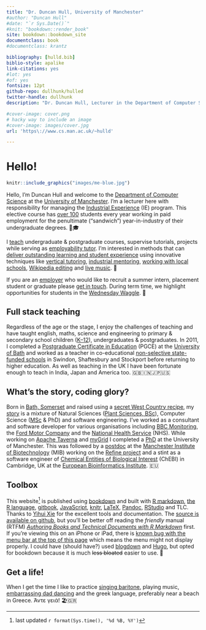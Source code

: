 ```yaml
---
title: "Dr. Duncan Hull, University of Manchester"
#author: "Duncan Hull"
#date: "`r Sys.Date()`"
#knit: "bookdown::render_book"
site: bookdown::bookdown_site
documentclass: book
#documentclass: krantz

bibliography: [hulld.bib]
biblio-style: apalike
link-citations: yes
#lot: yes
#of: yes
fontsize: 12pt
github-repo: dullhunk/hulled
twitter-handle: dullhunk
description: "Dr. Duncan Hull, Lecturer in the Department of Computer Science at the University of Manchester"

#cover-image: cover.png
# hacky way to include an image
#cover-image: images/cover.jpg
url: 'https\://www.cs.man.ac.uk/~hulld'

---
```


# Hello! {-}

```r
knitr::include_graphics("images/me-blue.jpg")
```

Hello, I'm Duncan Hull and welcome to the [Department of Computer Science](https://www.cs.manchester.ac.uk/) at the [University of Manchester](https://www.manchester.ac.uk). I'm a lecturer here with responsibility for managing the [Industrial Experience](https://www.cs.manchester.ac.uk/study/undergraduate/industrial-experience/) (IE) program. This elective course has [over 100](#employability) students every year working in paid employment for the penultimate (“sandwich”) year-in-industry of their undergraduate degrees. 🥪🎓

I [teach](#teaching) undergraduate & postgraduate courses, supervise tutorials, projects while serving as [employability tutor](http://studentnet.cs.manchester.ac.uk/employment/placement/). I'm interested in methods that can [deliver outstanding learning and student experience](#research) using innovative techniques like [vertical tutoring](#vertical-tutoring), [industrial mentoring](https://www.cs.manchester.ac.uk/connect/business-engagement/industrial-mentoring/), [working with local schools](#coding-their-future), [Wikipedia editing](#wikipedia) and [live music](#tuningcomplete). 🎸

If you are an [employer](#employers) who would like to recruit a summer intern, placement student or graduate please [get in touch](#contact). During term time, we highlight opportunities for students in the [Wednesday Waggle](https://waggle.cs.manchester.ac.uk/waggle/about). 🐝

## Full stack teaching  {-}
Regardless of the age or the stage, I enjoy the challenges of teaching and have taught english, maths, science and engineering to primary & secondary school children ([K--12](https://en.wikipedia.org/wiki/K%E2%80%9312)), undergraduates & postgraduates. In 2011, I completed a [Postgraduate Certificate in Education](https://en.wikipedia.org/wiki/Postgraduate_Certificate_in_Education) (PGCE) at the [University of Bath](https://www.bath.ac.uk/) and worked as a teacher in co-educational [non-selective state-funded schools](https://en.wikipedia.org/wiki/State-funded_schools_(England)) in Swindon, Shaftesbury and Stockport before returning to higher education. As well as teaching in the UK I have been fortunate enough to teach in India, Japan and America too. 🇬🇧🇮🇳🇯🇵🇺🇸

## What's the story, coding glory?  {-}
Born in [Bath, Somerset](https://en.wikipedia.org/wiki/Bath,_Somerset) and raised using a [secret West Country recipe](https://en.wikipedia.org/wiki/West_Country), my [story](https://uk.linkedin.com/in/duncanhull) is a mixture of Natural Sciences ([Plant Sciences, BSc](http://www.plantsciences.manchester.ac.uk/)), Computer Science ([MSc](http://www.cs.man.ac.uk/~hulld/msc2003.html) & PhD) and software engineering. I’ve worked as a consultant and software developer for various organisations including [BBC Monitoring](https://en.wikipedia.org/wiki/BBC_Monitoring), the [Ford Motor Company](https://en.wikipedia.org/wiki/Ford_Motor_Company) and the [National Health Service](https://en.wikipedia.org/wiki/National_Health_Service) (NHS). While working on [Apache Taverna](https://en.wikipedia.org/wiki/Apache_Taverna) and [myGrid](https://en.wikipedia.org/wiki/MyGrid) I completed a [PhD](https://ethos.bl.uk/OrderDetails.do?uin=uk.bl.ethos.497578) at the University of Manchester. This was followed by a [postdoc](https://en.wikipedia.org/wiki/Postdoctoral_researcher) at the [Manchester Institute of Biotechnology](http://www.mib.ac.uk/) (MIB) working on the [Refine project](http://www.nactem.ac.uk/pathtext/) and a stint as a software engineer of [Chemical Entities of Biological Interest](https://www.ebi.ac.uk/chebi/) (ChEBI) in Cambridge, UK at the [European Bioinformatics Institute](https://en.wikipedia.org/wiki/European_Bioinformatics_Institute). 🇪🇺

## Toolbox  {-}
This website^[last updated `r format(Sys.time(), '%d %B, %Y')`] is published using [bookdown](https://bookdown.org) and built with [R markdown](https://rmarkdown.rstudio.com/), [the R language](https://en.wikipedia.org/wiki/R_(programming_language)), [gitbook](https://www.gitbook.com), [JavaScript](https://en.wikipedia.org/wiki/JavaScript), [knitr](https://en.wikipedia.org/wiki/Knitr), [LaTeX](https://en.wikipedia.org/wiki/LaTeX), [Pandoc](https://pandoc.org/), [RStudio](https://www.rstudio.com/) and TLC. Thanks to [Yihui Xie](https://yihui.name/) for the excellent tools and documentation. The [source is available on github](https://github.com/dullhunk/hulled), but you'll be better off reading the _friendly_ manual (RTFM) _[Authoring Books and Technical Documents with R Markdown](https://bookdown.org/yihui/bookdown/)_ first. If you're viewing this on an iPhone or iPad, there is [known bug with the menu bar at the top of this page](https://github.com/rstudio/bookdown/issues/60) which means the menu might not display properly. I could have (should have?) used [blogdown](https://bookdown.org/yihui/blogdown/) and [Hugo](https://gohugo.io), but opted for bookdown because it is much ~~less bloated~~ easier to use. 🔨

## Get a life!  {-}
When I get the time I like to practice [singing baritone](https://en.wikipedia.org/wiki/Baritone), playing music, [embarrassing dad dancing](#tuningcomplete) and the greek language, preferably near a beach in Greece. Άντε γειά! 🏖️🇬🇷
